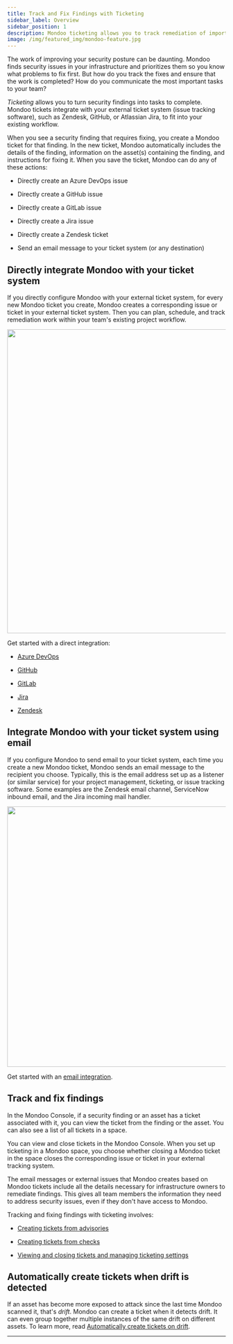 ```yaml
---
title: Track and Fix Findings with Ticketing
sidebar_label: Overview
sidebar_position: 1
description: Mondoo ticketing allows you to track remediation of important security findings in your ticket system of choice, such as Jira, GitHub, GitLab, or Zendesk.
image: /img/featured_img/mondoo-feature.jpg
---
```



The work of improving your security posture can be daunting. Mondoo finds security issues in your infrastructure and prioritizes them so you know what problems to fix first. But how do you track the fixes and ensure that the work is completed? How do you communicate the most important tasks to your team?

_Ticketing_ allows you to turn security findings into tasks to complete. Mondoo tickets integrate with your external ticket system (issue tracking software), such as Zendesk, GitHub, or Atlassian Jira, to fit into your existing workflow.

When you see a security finding that requires fixing, you create a Mondoo ticket for that finding. In the new ticket, Mondoo automatically includes the details of the finding, information on the asset(s) containing the finding, and instructions for fixing it. When you save the ticket, Mondoo can do any of these actions:

- Directly create an Azure DevOps issue

- Directly create a GitHub issue

- Directly create a GitLab issue

- Directly create a Jira issue

- Directly create a Zendesk ticket

- Send an email message to your ticket system (or any destination)

## Directly integrate Mondoo with your ticket system

If you directly configure Mondoo with your external ticket system, for every new Mondoo ticket you create, Mondoo creates a corresponding issue or ticket in your external ticket system. Then you can plan, schedule, and track remediation work within your team's existing project workflow.

<img src={ticketingDirectDiagram} width="700" />

Get started with a direct integration:

- [Azure DevOps](/platform/ticketing/setup-azuredevops/)

- [GitHub](/platform/ticketing/setup-github/)

- [GitLab](/platform/ticketing/setup-gitlab/)

- [Jira](/platform/ticketing/setup/)

- [Zendesk](/platform/ticketing/setup-zendesk/)

## Integrate Mondoo with your ticket system using email

If you configure Mondoo to send email to your ticket system, each time you create a new Mondoo ticket, Mondoo sends an email message to the recipient you choose. Typically, this is the email address set up as a listener (or similar service) for your project management, ticketing, or issue tracking software. Some examples are the Zendesk email channel, ServiceNow inbound email, and the Jira incoming mail handler.

<img src={ticketingEmailDiagram} width="600" />

Get started with an [email integration](/platform/ticketing/setup-email/).

## Track and fix findings

In the Mondoo Console, if a security finding or an asset has a ticket associated with it, you can view the ticket from the finding or the asset. You can also see a list of all tickets in a space.

You can view and close tickets in the Mondoo Console. When you set up ticketing in a Mondoo space, you choose whether closing a Mondoo ticket in the space closes the corresponding issue or ticket in your external tracking system.

The email messages or external issues that Mondoo creates based on Mondoo tickets include all the details necessary for infrastructure owners to remediate findings. This gives all team members the information they need to address security issues, even if they don't have access to Mondoo.

Tracking and fixing findings with ticketing involves:

- [Creating tickets from advisories](/platform/ticketing/advisories/)

- [Creating tickets from checks](/platform/ticketing/checks/)

- [Viewing and closing tickets and managing ticketing settings](/platform/ticketing/manage/)

## Automatically create tickets when drift is detected

If an asset has become more exposed to attack since the last time Mondoo scanned it, that's _drift_. Mondoo can create a ticket when it detects drift. It can even group together multiple instances of the same drift on different assets. To learn more, read [Automatically create tickets on drift](/platform/ticketing/manage#automatically-create-tickets-on-drift).

---

